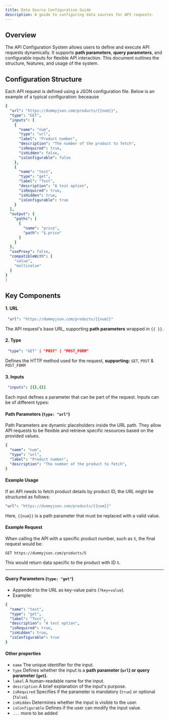 ```yaml
---
title: Data Source Configuration Guide
description: A guide to configuring data sources for API requests.
---
```


## Overview

The API Configuration System allows users to define and execute API requests dynamically. It supports **path parameters**, **query parameters**, and configurable inputs for flexible API interaction. This document outlines the structure, features, and usage of the system.



## Configuration Structure
Each API request is defined using a JSON configuration file. Below is an example of a typical configuration: beceause 
```yml
{
  "url": "https://dummyjson.com/products/{{num}}",
  "type": "GET",
  "inputs": [
    {
      "name": "num",
      "type": "url",
      "label": "Product number",
      "description": "The number of the product to fetch",
      "isRequired": true,
      "isHidden": false,
      "isConfigurable": false
    },
    {
      "name": "test",
      "type": "get",
      "label": "Test",
      "description": "A test option",
      "isRequired": true,
      "isHidden": true,
      "isConfigurable": true
    }
  ],
  "output": {
    "paths": [
      {
        "name": "price",
        "path": "$.price"
      }
    ]
  },
  "useProxy": false,
  "compatibleWith": [
    "value",
    "multivalue"
  ]
}
}
```
## Key Components

#### 1. URL
```yml
 "url": "https://dummyjson.com/products/{{num}}"
```
The API request's base URL, supporting **path parameters** wrapped in `{{ }}`.

#### 2. Type
```yml
 "type": "GET" | "POST" | "POST_FORM"
```
Defines the HTTP method used for the request, **supporting:** `GET`,  `POST` & `POST_FORM`


#### 3. Inputs
```yml
 "inputs": [{},{}]
```

Each input defines a parameter that can be part of the request. Inputs can be of different types:

#### Path Parameters (`type: "url"`)
Path Parameters are dynamic placeholders inside the URL path. They allow API requests to be flexible and retrieve specific resources based on the provided values.

```yml
{
  "name": "num",
  "type": "url",
  "label": "Product number",
  "description": "The number of the product to fetch",
}
```


#### **Example Usage**

If an API needs to fetch product details by product ID, the URL might be structured as follows:

```yml
"url": "https://dummyjson.com/products/{{num}}"
```

Here, `{{num}}` is a path parameter that must be replaced with a valid value.

#### **Example Request**

When calling the API with a specific product number, such as `5`, the final request would be:

```
GET https://dummyjson.com/products/5
```

This would return data specific to the product with ID `5`.





---

#### Query Parameters (`type: "get"`)
-   Appended to the URL as key-value pairs (`?key=value`).
-   Example:
  ```yml
  {
    "name": "test",
    "type": "get",
    "label": "Test",
    "description": "A test option",
    "isRequired": true,
    "isHidden": true,
    "isConfigurable": true
  }
  ```

#### Other properties
- `name` The unique identifier for the input.   
- `type` Defines whether the input is a **path parameter (`url`) or query parameter (`get`).**
- `label` A human-readable name for the input.
- `description` A brief explanation of the input's purpose.
- `isRequired` Specifies if the parameter is mandatory (`true`) or optional (`false`).
- `isHidden` Determines whether the input is visible to the user.
- `isConfigurable` Defines if the user can modify the input value. 
- `...` more to be added